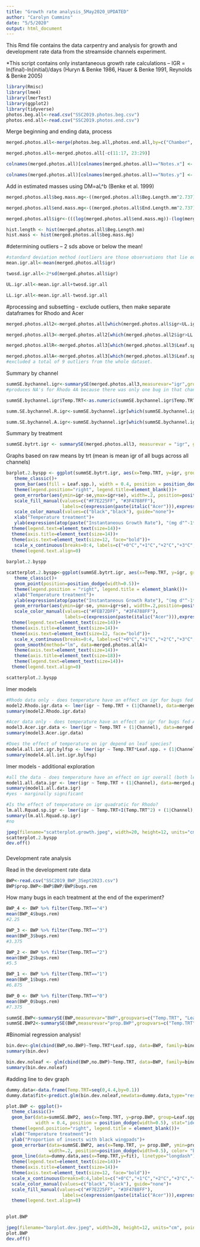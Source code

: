 ```yaml
---
title: "Growth rate analysis_5May2020_UPDATED"
author: "Carolyn Cummins"
date: "5/5/2020"
output: html_document
---
```

This Rmd file contains the data carpentry and analysis for growth and development rate data from the streamside channels experiment. 

*This script contains only instantaneous growth rate calculations -- IGR = ln(final)-ln(initial)/days (Huryn & Benke 1986, Hauer & Benke 1991, Reynolds & Benke 2005)

```r

library(Rmisc)
library(lme4)
library(lmerTest)
library(ggplot2)
library(tidyverse)
photos.beg.all<-read.csv("SSC2019.photos.beg.csv")
photos.end.all<-read.csv("SSC2019.photos.end.csv")

```


Merge beginning and ending data, process
```r

merged.photos.all<-merge(photos.beg.all,photos.end.all,by=c("Chamber", "Channel", "Temp.TRT", "Leaf.spp."))

merged.photos.all<-merged.photos.all[-c(11:17, 23:29)]

colnames(merged.photos.all)[colnames(merged.photos.all)=="Notes.x"] <- "Notes.beg"

colnames(merged.photos.all)[colnames(merged.photos.all)=="Notes.y"] <- "Notes.end"

```


Add in estimated masses using DM=aL^b (Benke et al. 1999)
```r

merged.photos.all$beg.mass.mg<-((merged.photos.all$Beg.Length.mm^2.737)*(0.0170))

merged.photos.all$end.mass.mg<-((merged.photos.all$End.Length.mm^2.737)*(0.0170))

merged.photos.all$igr<-(((log(merged.photos.all$end.mass.mg))-(log(merged.photos.all$beg.mass.mg)))/(merged.photos.all$Days.in.expt))

hist.length <- hist(merged.photos.all$Beg.Length.mm)
hist.mass <- hist(merged.photos.all$beg.mass.mg)

```


#determining outliers -- 2 sds above or below the mean!
```r

#standard deviation method (outliers are those observations that lie outside 2 sds from the mean)
mean.igr.all<-mean(merged.photos.all$igr)

twosd.igr.all<-2*sd(merged.photos.all$igr)

UL.igr.all<-mean.igr.all+twosd.igr.all

LL.igr.all<-mean.igr.all-twosd.igr.all

```


#processing and subsetting - exclude outliers, then make separate dataframes for Rhodo and Acer
```r

merged.photos.all2<-merged.photos.all[which(merged.photos.all$igr<UL.igr.all),]

merged.photos.all3<-merged.photos.all2[which(merged.photos.all2$igr>LL.igr.all),]

merged.photos.allR<-merged.photos.all3[which(merged.photos.all3$Leaf.spp.=="Rhodo"),]

merged.photos.allA<-merged.photos.all3[which(merged.photos.all3$Leaf.spp.=="Acer"),]
#excluded a total of 9 outliers from the whole dataset.

```


Summary by channel
```r

summSE.bychannel.igr<-summarySE(merged.photos.all3,measurevar="igr",groupvars=c("Channel","Leaf.spp.", "Temp.TRT"),na.rm=TRUE)
#produces NA's for Rhodo 4A because there was only one bug in that channel at the end of the experiment.

summSE.bychannel.igr$Temp.TRT<-as.numeric(summSE.bychannel.igr$Temp.TRT)

summ.SE.bychannel.R.igr<-summSE.bychannel.igr[which(summSE.bychannel.igr$Leaf.spp.=="Rhodo"),]

summ.SE.bychannel.A.igr<-summSE.bychannel.igr[which(summSE.bychannel.igr$Leaf.spp.=="Acer"),]

```


Summary by treatment
```r

summSE.bytrt.igr <- summarySE(merged.photos.all3, measurevar = "igr", groupvars=c("Temp.TRT", "Leaf.spp."), na.rm=TRUE)

```


Graphs based on raw means by trt (mean is mean igr of all bugs across all channels)
```r

barplot.2.byspp <- ggplot(summSE.bytrt.igr, aes(x=Temp.TRT, y=igr, group=Leaf.spp., color=Leaf.spp.))+
   theme_classic()+
   geom_bar(aes(fill = Leaf.spp.), width = 0.4, position = position_dodge(width=0.5), stat="identity")+  
   theme(legend.position="right", legend.title=element_blank())+
   geom_errorbar(aes(ymin=igr-se,ymax=igr+se), width=.2, position=position_dodge(width=0.5))+
   scale_fill_manual(values=c("#F7E225FF", "#3F4788FF"),
                     labels=c(expression(paste(italic("Acer"))),expression(paste(italic("Rhododendron")))))+
   scale_color_manual(values=c("black","black"), guide="none")+
   xlab("Temperature treatment")+
   ylab(expression(atop(paste("Instantaneous Growth Rate"), "(mg d"^-1*")")))+
  theme(legend.text=element_text(size=14))+
  theme(axis.title=element_text(size=14))+
  theme(axis.text=element_text(size=12, face="bold"))+
   scale_x_continuous(breaks=0:4, labels=c("+0°C","+1°C","+2°C","+3°C","+4°C"))+
  theme(legend.text.align=0)
  
barplot.2.byspp

```


```r

scatterplot.2.byspp<-ggplot(summSE.bytrt.igr, aes(x=Temp.TRT, y=igr, group=Leaf.spp., color=Leaf.spp.))+
   theme_classic()+
   geom_point(position=position_dodge(width=0.5))+  
   theme(legend.position = "right", legend.title = element_blank())+
   xlab("Temperature treatment")+
   ylab(expression(atop(paste("Instantaneous Growth Rate"), "(mg d"^-1*")")))+
   geom_errorbar(aes(ymin=igr-se, ymax=igr+se), width=.2,position=position_dodge(width=0.5))+
   scale_color_manual(values=c("#FEB72DFF", "#3F4788FF"),
                      labels=c(expression(paste(italic("Acer"))),expression(paste(italic("Rhododendron")))))+
  theme(legend.text=element_text(size=14))+
  theme(axis.title=element_text(size=14))+
  theme(axis.text=element_text(size=12, face="bold"))+
   scale_x_continuous(breaks=0:4, labels=c("+0°C","+1°C","+2°C","+3°C","+4°C"))+
   geom_smooth(method="lm", data=merged.photos.allA)+
   theme(axis.text=element_text(size=14))+
   theme(axis.title=element_text(size=18))+
   theme(legend.text=element_text(size=14))+
  theme(legend.text.align=0)

scatterplot.2.byspp

```


lmer models
```r
#Rhodo data only - does temperature have an effect on igr for bugs fed Rhodo?
model2.Rhodo.igr.data <- lmer(igr ~ Temp.TRT + (1|Channel), data=merged.photos.allR)
summary(model2.Rhodo.igr.data)

#Acer data only - does temperature have an effect on igr for bugs fed Acer?
model3.Acer.igr.data <- lmer(igr ~ Temp.TRT + (1|Channel), data=merged.photos.allA)
summary(model3.Acer.igr.data)

#Does the effect of temperature on igr depend on leaf species?
model4.all.int.igr.bylfsp <- lmer(igr ~ Temp.TRT*Leaf.spp. + (1|Channel), data=merged.photos.all3)
summary(model4.all.int.igr.bylfsp)

```


lmer models - additional exploration
```r

#all the data - does temperature have an effect on igr overall (both leaf species)
model1.all.data.igr <- lmer(igr ~ Temp.TRT + (1|Channel), data=merged.photos.all3)
summary(model1.all.data.igr)
#yes - marginally significant

#Is the effect of temperature on igr quadratic for Rhodo?
lm.all.Rquad.sp.igr <- lmer(igr ~ Temp.TRT+I(Temp.TRT^2) + (1|Channel), data=merged.photos.allR)
summary(lm.all.Rquad.sp.igr)
#no

```


```r
jpeg(filename="scatterplot.growth.jpeg", width=20, height=12, units="cm", pointsize=12, bg="white", res=600)
scatterplot.2.byspp
dev.off()
```


#####


Development rate analysis

Read in the development rate data
```r

BWP<-read.csv("SSC2019_BWP_3Sept2023.csv")
BWP$prop.BWP<-BWP$BWP/BWP$bugs.rem

```


How many bugs in each treatment at the end of the experiment?
```r

BWP_4 <- BWP %>% filter(Temp.TRT=="4")
mean(BWP_4$bugs.rem)
#2.25

BWP_3 <- BWP %>% filter(Temp.TRT=="3")
mean(BWP_3$bugs.rem)
#3.375

BWP_2 <- BWP %>% filter(Temp.TRT=="2")
mean(BWP_2$bugs.rem)
#5.5

BWP_1 <- BWP %>% filter(Temp.TRT=="1")
mean(BWP_1$bugs.rem)
#6.875

BWP_0 <- BWP %>% filter(Temp.TRT=="0")
mean(BWP_0$bugs.rem)
#7.375

```


```r

summSE.BWP<-summarySE(BWP,measurevar="BWP",groupvars=c("Temp.TRT", "Leaf.spp"),na.rm=TRUE)
summSE.BWP2<-summarySE(BWP,measurevar="prop.BWP",groupvars=c("Temp.TRT", "Leaf.spp"),na.rm=TRUE)

```


#Binomial regression analysis!
```r

bin.dev<-glm(cbind(BWP,no.BWP)~Temp.TRT*Leaf.spp, data=BWP, family=binomial)
summary(bin.dev)

bin.dev.noleaf <- glm(cbind(BWP,no.BWP)~Temp.TRT, data=BWP, family=binomial)
summary(bin.dev.noleaf)


```


#adding line to dev graph
```r

dummy.data<-data.frame(Temp.TRT=seq(0,4.4,by=0.1))
dummy.data$fit<-predict.glm(bin.dev.noleaf,newdata=dummy.data,type="response")

```


```r

plot.BWP <- ggplot()+
  theme_classic()+
  geom_bar(data=summSE.BWP2, aes(x=Temp.TRT, y=prop.BWP, group=Leaf.spp, color=Leaf.spp, fill = Leaf.spp),
           width = 0.4, position = position_dodge(width=0.5), stat="identity")+  
  theme(legend.position="right", legend.title = element_blank())+
  xlab("Temperature treatment")+
  ylab("Proportion of insects with black wingpads")+
  geom_errorbar(data=summSE.BWP2, aes(x=Temp.TRT, y= prop.BWP, ymin=prop.BWP-se, ymax=prop.BWP+se, group=Leaf.spp),
                width=.2, position=position_dodge(width=0.5), color= "black")+
  geom_line(data=dummy.data,aes(x=Temp.TRT,y=fit), linetype="longdash")+
  theme(legend.text=element_text(size=14))+
  theme(axis.title=element_text(size=14))+
  theme(axis.text=element_text(size=12, face="bold"))+
  scale_x_continuous(breaks=0:4,labels=c("+0°C","+1°C","+2°C","+3°C","+4°C"))+
  scale_color_manual(values=c("black","black"), guide="none")+
  scale_fill_manual(values=c("#F7E225FF", "#3F4788FF"),
                     labels=c(expression(paste(italic("Acer"))),expression(paste(italic("Rhododendron")))))+
  theme(legend.text.align=0)
  

plot.BWP

```

```r

jpeg(filename="barplot.dev.jpeg", width=20, height=12, units="cm", pointsize=12, bg="white", res=600)
plot.BWP
dev.off()

```


